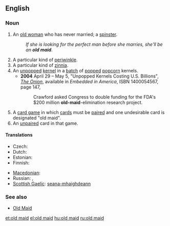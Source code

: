 {{also|Old Maid}}
==English==

===Noun===
{{en-noun|sg=[[old]] [[maid]]}}

# {{pejorative}} An [[old woman]] who has never married; a [[spinster]].
#: ''If she is looking for the perfect man before she marries, she'll be an '''old maid'''.''
# A particular kind of [[periwinkle]].
# A particular kind of [[zinnia]].
# An [[unpopped]] [[kernel]] in a [[batch]] of [[pop]]ped [[popcorn]] kernels.
#* '''2004''' April 29 – May 5, "Unpopped Kernels Costing U.S. Billions", ''[[w:The Onion|The Onion]]'', available in ''Embedded in America'', ISBN 1400054567, page 147,
#*: Crawford asked Congress to double funding for the FDA's $200 million '''old-maid'''-elimination research project.
# A [[card game]] in which [[card]]s must be [[pair]]ed and one undesirable card is designated "old maid".
# An [[unpaired]] card in that game.

====Translations====
{{trans-top|elderly unmarried woman}}
* Czech: {{t-|cs|stará panna|f}}
* Dutch: {{t|nl|oude vrijster|f}}
* Estonian: {{t|et|vanatüdruk}}
* Finnish: {{t+|fi|vanhapiika}}
{{trans-mid}}
* [[Macedonian]]: {{t|mk|стара мома|f|tr=stára móma}}
* Russian: {{t+|ru|старая дева|f|tr=stáraja d'éva}}, {{t|ru|вековуха|f|tr=v'ekovúxa}}
* [[Scottish Gaelic]]: [[seana-mhaighdeann]] {{f}}
{{trans-bottom}}

===See also===
* [[Old Maid]]

[[et:old maid]]
[[el:old maid]]
[[hu:old maid]]
[[ru:old maid]]
